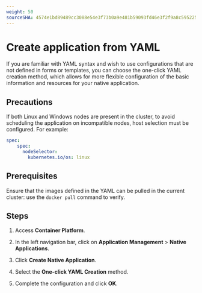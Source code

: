 ```yaml
---
weight: 50
sourceSHA: 4574e1bd89489cc3088e54e3f73b0a9e481b59093fd46e3f2f9a8c595225c3d7
---
```


# Create application from YAML

If you are familiar with YAML syntax and wish to use configurations that are not defined in forms or templates, you can choose the one-click YAML creation method, which allows for more flexible configuration of the basic information and resources for your native application.

## Precautions

If both Linux and Windows nodes are present in the cluster, to avoid scheduling the application on incompatible nodes, host selection must be configured. For example:

```yaml
spec:
    spec:
      nodeSelector:
        kubernetes.io/os: linux
```

## Prerequisites

Ensure that the images defined in the YAML can be pulled in the current cluster: use the `docker pull` command to verify.

## Steps

1. Access **Container Platform**.

2. In the left navigation bar, click on **Application Management** > **Native Applications**.

3. Click **Create Native Application**.

4. Select the **One-click YAML Creation** method.

5. Complete the configuration and click **OK**.
